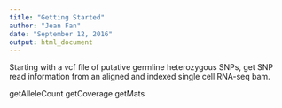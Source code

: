 ```yaml
---
title: "Getting Started"
author: "Jean Fan"
date: "September 12, 2016"
output: html_document
---
```


Starting with a vcf file of putative germline heterozygous SNPs, get SNP read information from an aligned and indexed single cell RNA-seq bam. 

getAlleleCount
getCoverage
getMats
